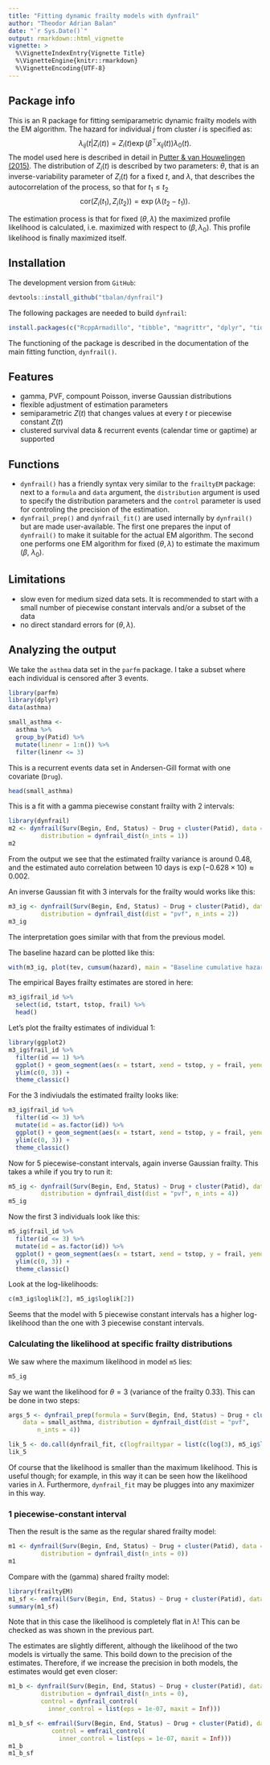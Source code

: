 ```yaml
---
title: "Fitting dynamic frailty models with dynfrail"
author: "Theodor Adrian Balan"
date: "`r Sys.Date()`"
output: rmarkdown::html_vignette
vignette: >
  %\VignetteIndexEntry{Vignette Title}
  %\VignetteEngine{knitr::rmarkdown}
  %\VignetteEncoding{UTF-8}
---
```


## Package info

This is an R package for fitting semiparametric dynamic frailty models with the EM algorithm. The hazard for individual $j$ from cluster $i$ is specified as:
$$
\lambda_{ij}(t | Z_i(t)) = Z_i(t) \exp(\beta^\top x_{ij}(t)) \lambda_0(t).
$$
The model used here is described in detail in [Putter & van Houwelingen (2015)](https://doi.org/10.1093/biostatistics/kxv002). The distribution of $Z_i(t)$ is described by two parameters: $\theta$, that is an inverse-variability parameter of $Z_i(t)$ for a fixed $t$, and $\lambda$, that describes the autocorrelation of the process, so that for $t_1 \leq t_2$
$$
\mathrm{cor}(Z_i(t_1), Z_i(t_2)) = \exp(\lambda (t_2 - t_1)).
$$

The estimation process is that for fixed $(\theta, \lambda)$ the maximized profile likelihood is calculated, i.e. maximized with respect to $(\beta, \lambda_0)$. This profile likelihood is finally maximized itself. 

## Installation
The development version from `GitHub`:
```r
devtools::install_github("tbalan/dynfrail")
```
The following packages are needed to build `dynfrail`:
```r
install.packages(c("RcppArmadillo", "tibble", "magrittr", "dplyr", "tidyr"))
```
The functioning of the package is described in the documentation of the main fitting function, `dynfrail()`. 

## Features

- gamma, PVF, compount Poisson, inverse Gaussian distributions
- flexible adjustment of estimation parameters
- semiparametric $Z(t)$ that changes values at every $t$ or piecewise constant $Z(t)$
- clustered survival data & recurrent events (calendar time or gaptime) ar supported

## Functions

- `dynfrail()` has a friendly syntax very similar to the `frailtyEM` package: next to a `formula` and `data` argument, the `distribution` argument is used to specify the distribution parameters and the `control` parameter is used for controling the precision of the estimation.
- `dynfrail_prep()` and `dynfrail_fit()` are used internally by `dynfrail()` but are made user-available. The first one prepares the input of `dynfrail()` to make it suitable for the actual EM algorithm. The second one performs one EM algorithm for fixed $(\theta, \lambda)$ to estimate the maximum ($\beta$, $\lambda_0$). 

## Limitations

- slow even for medium sized data sets. It is recommended to start with a small number of piecewise constant intervals and/or a subset of the data
- no direct standard errors for $(\theta, \lambda)$.

## Analyzing the output
We take the `asthma` data set in the `parfm` package. I take a subset where each individual is censored after 3 events.
```r
library(parfm)
library(dplyr)
data(asthma)

small_asthma <- 
  asthma %>% 
  group_by(Patid) %>% 
  mutate(linenr = 1:n()) %>% 
  filter(linenr <= 3)
```

This is a recurrent events data set in Andersen-Gill format with one covariate (`Drug`).
```r
head(small_asthma)
```

This is a fit with a gamma piecewise constant frailty with 2 intervals:
```r
library(dynfrail)
m2 <- dynfrail(Surv(Begin, End, Status) ~ Drug + cluster(Patid), data = small_asthma,
         distribution = dynfrail_dist(n_ints = 1))
m2
```

From the output we see that the estimated frailty variance is around 0.48, and the estimated auto correlation between 10 days is
$\exp(-0.628 \times 10) \approx 0.002$. 

An inverse Gaussian fit with 3 intervals for the frailty would works like this:
```r
m3_ig <- dynfrail(Surv(Begin, End, Status) ~ Drug + cluster(Patid), data = small_asthma,
         distribution = dynfrail_dist(dist = "pvf", n_ints = 2))
m3_ig
```
The interpretation goes similar with that from the previous model. 

The baseline hazard can be plotted like this:
```r
with(m3_ig, plot(tev, cumsum(hazard), main = "Baseline cumulative hazard", ylab = "H0", xlab = "time"))
```

The empirical Bayes frailty estimates are stored in here: 
```r
m3_ig$frail_id %>% 
  select(id, tstart, tstop, frail) %>% 
  head()
```


Let's plot the frailty estimates of individual 1:
```r
library(ggplot2)
m3_ig$frail_id %>% 
  filter(id == 1) %>% 
  ggplot() + geom_segment(aes(x = tstart, xend = tstop, y = frail, yend = frail)) + 
  ylim(c(0, 3)) + 
  theme_classic()

```

For the 3 indiviudals the estimated frailty looks like:
```r
m3_ig$frail_id %>% 
  filter(id <= 3) %>% 
  mutate(id = as.factor(id)) %>% 
  ggplot() + geom_segment(aes(x = tstart, xend = tstop, y = frail, yend = frail, colour = id)) + 
  ylim(c(0, 3)) + 
  theme_classic()
```

Now for 5 piecewise-constant intervals, again inverse Gaussian frailty. This takes a while if you try to run it:
```r
m5_ig <- dynfrail(Surv(Begin, End, Status) ~ Drug + cluster(Patid), data = small_asthma,
         distribution = dynfrail_dist(dist = "pvf", n_ints = 4))
m5_ig
```

Now the first 3 individuals look like this:
```r
m5_ig$frail_id %>% 
  filter(id <= 3) %>% 
  mutate(id = as.factor(id)) %>% 
  ggplot() + geom_segment(aes(x = tstart, xend = tstop, y = frail, yend = frail, colour = id)) + 
  ylim(c(0, 3)) + 
  theme_classic()
```

Look at the log-likelihoods:
```r
c(m3_ig$loglik[2], m5_ig$loglik[2])
```
Seems that the model with 5 piecewise constant intervals has a higher log-likelihood than the one with 3 piecewise constant intervals.

### Calculating the likelihood at specific frailty distributions
We saw where the maximum likelihood in model `m5` lies:
```r
m5_ig
```
Say we want the likelihood for $\theta = 3$ (variance of the frailty 0.33). This can be done in two steps:
```r
args_5 <- dynfrail_prep(formula = Surv(Begin, End, Status) ~ Drug + cluster(Patid), 
    data = small_asthma, distribution = dynfrail_dist(dist = "pvf", 
        n_ints = 4))

lik_5 <- do.call(dynfrail_fit, c(logfrailtypar = list(c(log(3), m5_ig$loglambda)), args_5))
lik_5
```
Of course that the likelihood is smaller than the maximum likelihood. 
This is useful though; for example, in this way it can be seen how the likelihood varies in $\lambda$. Furthermore, `dynfrail_fit` may be plugges into any maximizer in this way. 

### 1 piecewise-constant interval
Then the result is the same as the regular shared frailty model:
```r
m1 <- dynfrail(Surv(Begin, End, Status) ~ Drug + cluster(Patid), data = small_asthma,
         distribution = dynfrail_dist(n_ints = 0))
m1
```

Compare with the (gamma) shared frailty model:
```r
library(frailtyEM)
m1_sf <- emfrail(Surv(Begin, End, Status) ~ Drug + cluster(Patid), data = small_asthma)
summary(m1_sf)
```

Note that in this case the likelihood is completely flat in $\lambda$! This can be checked as was shown in the previous part. 

The estimates are slightly different, although the likelihood of the two models is virtually the same. This boild down to the precision of the estimates. Therefore, if we increase the precision in both models, the estimates would get even closer:

```r
m1_b <- dynfrail(Surv(Begin, End, Status) ~ Drug + cluster(Patid), data = small_asthma,
         distribution = dynfrail_dist(n_ints = 0), 
         control = dynfrail_control(
           inner_control = list(eps = 1e-07, maxit = Inf)))

m1_b_sf <- emfrail(Surv(Begin, End, Status) ~ Drug + cluster(Patid), data = small_asthma,
            control = emfrail_control(
              inner_control = list(eps = 1e-07, maxit = Inf)))
m1_b
m1_b_sf
```


